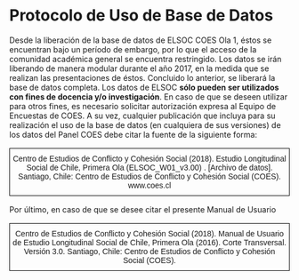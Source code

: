 # Protocolo de Uso de Base de Datos

Desde la liberación de la base de datos de ELSOC COES Ola 1, éstos se encuentran bajo un período de embargo, por lo que el acceso de la comunidad académica general se encuentra restringido. Los datos se irán liberando de manera modular durante el año 2017, en la medida que se realizan las presentaciones de éstos. Concluido lo anterior, se liberará la base de datos completa. Los datos de ELSOC **sólo pueden ser utilizados con fines de docencia y/o investigación**. En caso de que se deseen utilizar para otros fines, es necesario solicitar autorización expresa al Equipo de Encuestas de COES. A su vez, cualquier publicación que incluya para su realización el uso de la base de datos (en cualquiera de sus versiones) de los datos del Panel COES debe citar la fuente de la siguiente forma:


<table style="border-collapse:collapse;border-spacing:0" class="tg"><thead><tr><th style="border-color:#000000;border-style:solid;border-width:1px;font-family:Arial, Helvetica, sans-serif !important;;font-size:14px;font-weight:normal;overflow:hidden;padding:10px 5px;text-align:center;vertical-align:top;word-break:normal">Centro de Estudios de Conflicto y Cohesión Social (2018). Estudio Longitudinal Social de Chile, Primera Ola (ELSOC_W01_v3.00) . [Archivo de datos]. Santiago, Chile: Centro de Estudios de Conflicto y Cohesión Social (COES). www.coes.cl <br></th></tr></thead></table>

Por último, en caso de que se desee citar el presente Manual de Usuario

<table style="border-collapse:collapse;border-spacing:0" class="tg"><thead><tr><th style="border-color:#000000;border-style:solid;border-width:1px;font-family:Arial, Helvetica, sans-serif !important;;font-size:14px;font-weight:normal;overflow:hidden;padding:10px 5px;text-align:center;vertical-align:top;word-break:normal">Centro de Estudios de Conflicto y Cohesión Social (2018). Manual de Usuario de Estudio Longitudinal Social de Chile, Primera Ola (2016). Corte Transversal. Versión 3.0. Santiago, Chile: Centro de Estudios de Conflicto y Cohesión Social (COES).<br></th></tr></thead></table>


